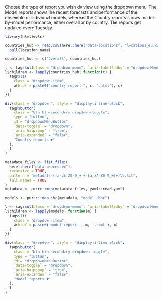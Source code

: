Choose the type of report you wish do view using the dropdown menu. The Model reports shows the recent forecasts and performance of the ensemble or individual models, whereas the Country reports shows model-by-model performance, either overall or by country. The reports get updated every Tuesday. 

```r
library(htmltools)

countries_hub <- read.csv(here::here("data-locations", "locations_eu.csv")) %>%
  pull(location_name)

countries_hub <- c("Overall", countries_hub)

l <- tags$ul(class = "dropdown-menu", `aria-labelledby` = "dropdownMenuButton")
l$children <- lapply(countries_hub, function(c) {
  tags$li(
    class = "dropdown-item", 
    a(href = paste0("country-report-", c, ".html"), c)
  )
})

div(class = "dropdown", style = "display:inline-block",
  tags$button( 
    class = "btn btn-secondary dropdown-toggle", 
    type = "button", 
    id = "dropdownMenuButton",
    `data-toggle` = "dropdown", 
    `aria-haspopup` = "true", 
    `aria-expanded` = "false", 
    "Country reports ▼"
  ),
  l
)
```


```r
metadata_files <- list.files(
  here::here("data-processed"),
  recursive = TRUE,
  pattern = "metadata-([a-zA-Z0-9_+]+-[a-zA-Z0-9_+]+)\\.txt",
  full.names = TRUE
)
metadata <- purrr::map(metadata_files, yaml::read_yaml)

models <- purrr::map_chr(metadata, "model_abbr")

l <- tags$ul(class = "dropdown-menu", `aria-labelledby` = "dropdownMenuButton")
l$children <- lapply(models, function(m) {
  tags$li(
    class = "dropdown-item", 
    a(href = paste0("model-report-", m, ".html"), m)
  )
})

div(class = "dropdown", style = "display:inline-block",
  tags$button( 
    class = "btn btn-secondary dropdown-toggle", 
    type = "button", 
    id = "dropdownMenuButton",
    `data-toggle` = "dropdown", 
    `aria-haspopup` = "true", 
    `aria-expanded` = "false", 
    "Model reports ▼"
  ),
  l
)
```

